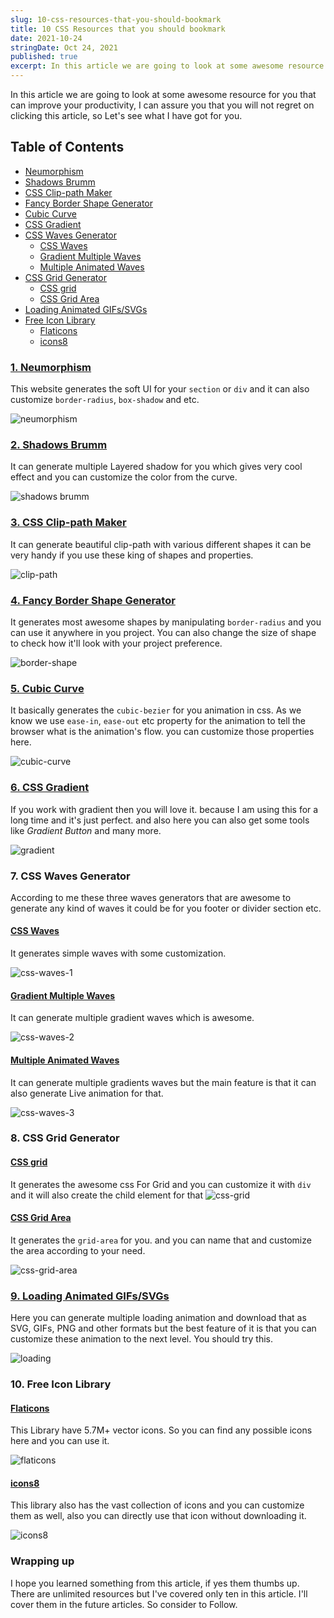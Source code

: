 ```yaml
---
slug: 10-css-resources-that-you-should-bookmark
title: 10 CSS Resources that you should bookmark
date: 2021-10-24
stringDate: Oct 24, 2021
published: true
excerpt: In this article we are going to look at some awesome resource for you that can improve your productivity.
---
```


In this article we are going to look at some awesome resource for you that can improve your productivity, I can assure you that you will not regret on clicking this article, so Let's see what I have got for you.

## Table of Contents

- [Neumorphism](#1-neumorphism)
- [Shadows Brumm](#2-shadows-brumm)
- [CSS Clip-path Maker](#3-css-clip-path-maker)
- [Fancy Border Shape Generator](#4-fancy-border-shape-generator)
- [Cubic Curve](#5-cubic-curve)
- [CSS Gradient](#6-css-gradient)
- [CSS Waves Generator](#7-css-waves-generator)
  - [CSS Waves](#css-waves)
  - [Gradient Multiple Waves](#gradient-multiple-waves)
  - [Multiple Animated Waves](#multiple-animated-waves)
- [CSS Grid Generator](#8-css-grid-generator)
  - [CSS grid ](#css-grid-)
  - [CSS Grid Area](#css-grid-area)
- [Loading Animated GIFs/SVGs](#9-loading-animated-gifssvgs)
- [Free Icon Library](#10-free-icon-library)
  - [Flaticons](#flaticons)
  - [icons8](#icons8)

### [1. Neumorphism](https://neumorphism.io/)

This website generates the soft UI for your `section` or `div` and it can also customize `border-radius`, `box-shadow` and etc.

![neumorphism](https://i.imgur.com/9Azvowr.png)

### [2. Shadows Brumm](https://shadows.brumm.af/)

It can generate multiple Layered shadow for you which gives very cool effect and you can customize the color from the curve.

![shadows brumm](https://i.imgur.com/2wiFPyS.png)

### [3. CSS Clip-path Maker](https://bennettfeely.com/clippy/)

It can generate beautiful clip-path with various different shapes it can be very handy if you use these king of shapes and properties.

![clip-path](https://i.imgur.com/RHi4NE3.png)

### [4. Fancy Border Shape Generator](https://9elements.github.io/fancy-border-radius/)

It generates most awesome shapes by manipulating `border-radius` and you can use it anywhere in you project. You can also change the size of shape to check how it'll look with your project preference.

![border-shape](https://i.imgur.com/Mi3hNOb.png)

### [5. Cubic Curve](https://cubic-bezier.com/)

It basically generates the `cubic-bezier` for you animation in css. As we know we use `ease-in`, `ease-out` etc property for the animation to tell the browser what is the animation's flow. you can customize those properties here.

![cubic-curve](https://i.imgur.com/RdpTDJl.png)

### [6. CSS Gradient](https://cssgradient.io/)

If you work with gradient then you will love it. because I am using this for a long time and it's just perfect. and also here you can also get some tools like _Gradient Button_ and many more.

![gradient](https://i.imgur.com/GXQ30rQ.png)

### 7. CSS Waves Generator

According to me these three waves generators that are awesome to generate any kind of waves it could be for you footer or divider section etc.

#### [CSS Waves](https://getwaves.io/)

It generates simple waves with some customization.

![css-waves-1](https://i.imgur.com/SIACH2I.png)

#### [Gradient Multiple Waves](https://www.softr.io/tools/svg-wave-generator)

It can generate multiple gradient waves which is awesome.

![css-waves-2](https://i.imgur.com/BKLsLsw.png)

#### [Multiple Animated Waves](https://svgwave.in/)

It can generate multiple gradients waves but the main feature is that it can also generate Live animation for that.

![css-waves-3](https://i.imgur.com/Qj9Fcft.png)

### 8. CSS Grid Generator

#### [CSS grid ](https://cssgrid-generator.netlify.app/)

It generates the awesome css For Grid and you can customize it with `div` and it will also create the child element for that
![css-grid](https://i.imgur.com/SkTnHrb.png)

#### [CSS Grid Area](https://grid.layoutit.com/)

It generates the `grid-area` for you. and you can name that and customize the area according to your need.

![css-grid-area](https://i.imgur.com/Bl6WXfY.png)

### [9. Loading Animated GIFs/SVGs](https://loading.io/)

Here you can generate multiple loading animation and download that as SVG, GIFs, PNG and other formats but the best feature of it is that you can customize these animation to the next level. You should try this.

![loading](https://i.imgur.com/qApN28O.png)

### 10. Free Icon Library

#### [Flaticons](https://www.flaticon.com/)

This Library have 5.7M+ vector icons. So you can find any possible icons here and you can use it.

![flaticons](https://i.imgur.com/lm8Tz78.png)

#### [icons8](https://icons8.com/)

This library also has the vast collection of icons and you can customize them as well, also you can directly use that icon without downloading it.

![icons8](https://i.imgur.com/8gyhKQb.png)

### Wrapping up

I hope you learned something from this article, if yes them thumbs up. There are unlimited resources but I've covered only ten in this article. I'll cover them in the future articles. So consider to Follow.

